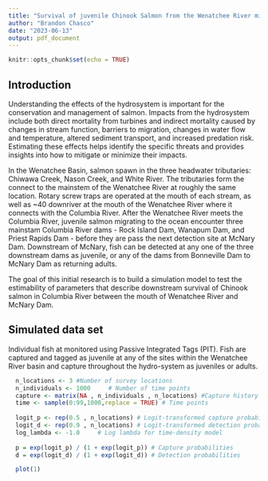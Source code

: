 ```yaml
---
title: "Survival of juvenile Chinook Salmon from the Wenatchee River migrating through the upper mainstem of the Columbia River"
author: "Brandon Chasco"
date: "2023-06-13"
output: pdf_document
---
```


```r
knitr::opts_chunk$set(echo = TRUE)
```

## Introduction

Understanding the effects of the hydrosystem is important for the conservation and management of salmon. Impacts from the hydrosystem include both direct mortality from turbines and indirect mortality caused by changes in stream function, barriers to migration, changes in water flow and temperature, altered sediment transport, and increased predation risk. Estimating these effects helps identify the specific threats and provides insights into how to mitigate or minimize their impacts.

In the Wenatchee Basin, salmon spawn in the three headwater tributaries: Chiwawa Creek, Nason Creek, and White River. The tributaries form the connect to the mainstem of the Wenatchee River at roughly the same location. Rotary screw traps are operated at the mouth of each stream, as well as ~40 downriver at the mouth of the Wenatchee River where it connects with the Columbia River. After the Wenatchee River meets the Columbia River, juvenile salmon migrating to the ocean encounter three mainstam Columbia River dams - Rock Island Dam, Wanapum Dam, and Priest Rapids Dam - before they are pass the next detection site at McNary Dam. Downstream of McNary, fish can be detected at any one of the three downstream dams as juvenile, or any of the dams from Bonneville Dam to McNary Dam as returning adults. 

The goal of this initial research is to build a simulation model to test the estimability of parameters that describe downstream survival of Chinook salmon in Columbia River between the mouth of Wenatchee River and McNary Dam.

## Simulated data set

Individual fish at monitored using Passive Integrated Tags (PIT). Fish are captured and tagged as juvenile at any of the sites within the Wenatchee River basin and capture throughout the hydro-system as juveniles or adults. 

```r

  n_locations <- 3 #Number of survey locations
  n_individuals <- 1000     # Number of time points
  capture <- matrix(NA , n_individuals , n_locations) #Capture history matrix
  time <- sample(0:99,1000,replace = TRUE) # Time points
  
  logit_p <- rep(0.5 , n_locations) # Logit-transformed capture probabilities
  logit_d <- rep(0.9 , n_locations) # Logit-transformed detection probabilities
  log_lambda <- -1.0     # Log lambda for time-density model
  
  p = exp(logit_p) / (1 + exp(logit_p)) # Capture probabilities
  d = exp(logit_d) / (1 + exp(logit_d)) # Detection probabilities

  plot(1)
```